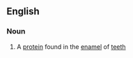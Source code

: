 ==English==

===Noun===
{{wikipedia}}
{{en-noun|-}}

#{{biochemistry}} A [[protein]] found in the [[enamel]] of [[tooth|teeth]]